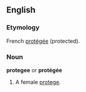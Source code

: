 ==English==

===Etymology===
French [[protégée]] (protected).

===Noun===
'''protegee''' or '''protégée'''

# A female [[protege]].
